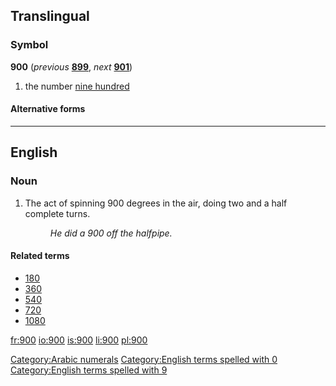 ==Translingual==

===Symbol===
'''900''' (''previous'' '''[[899]]''', ''next'' '''[[901]]''')

# the number [[nine hundred]]

====Alternative forms====
{{mul-numberchart/900}}

[[Category:Arabic numerals]]

----

==English==

===Noun===
{{en-noun}}

# The act of spinning 900 degrees in the air, doing two and a half complete turns.
#: ''He did a 900 off the halfpipe.''

====Related terms====
* [[180]]
* [[360]]
* [[540]]
* [[720]]
* [[1080]]

[[Category:English terms spelled with 0]]
[[Category:English terms spelled with 9]]

[[fr:900]]
[[io:900]]
[[is:900]]
[[li:900]]
[[pl:900]]